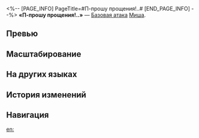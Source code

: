 <%-- [PAGE_INFO]
PageTitle=#П-прошу прощения!..#
[END_PAGE_INFO] --%>
{{Навык Инфобокс
|Название         = П-прошу прощения!..
|Изображение      = Навык П-прошу прощения!...png
|Персонаж         = Миша
|Тип              = Базовая атака
|Тэг              = Одиночная атака
|УронСтойк        = 10
|ЭнергияГен       = 20
|Энергия          = 
|Длительность     = 
|Описание         = Наносит выбранному противнику ледяной урон, равный {{Цвет|Выделенный|50%—110%}} от силы атаки Миши.
|Свойство1        = 
|Масштабирование1 = 
}}
'''«П-прошу прощения!..»''' — [[Базовая атака]] [[Миша]].

==Превью==
{{Превью
|Файл = П-прошу прощения!.. Превью
}}

==Масштабирование==
{{Масштабирование навыка
|50%;60%;70%;80%;90%;100%;110%;120%;130%;140%
}}

==На других языках==
{{На других языках
|en   = E&mdash;Excuse Me, Please!
|zhs  = 请…请让一下！
|zht  = 請……請讓一下！
|ja   = ど…{{Rubi|退|ど}}いてくださーい！
|ko   = 지… 지나갈게요!
|es   = ¡Disculpe, por favor!
|fr   = P&mdash;Pardon de vous déranger&nbsp;!
|ru   = П-прошу прощения!..
|th   = E&mdash;Excuse Me, Please!
|vi   = Xin Nhường Bước, Làm Ơn!
|de   = Entschuldigung! Aus dem Weg, bitte ...!
|id   = E&mdash;Excuse Me, Please!
|pt   = C-Com Licença, Por Favor!
}}

==История изменений==
{{История изменений|3.5}}

==Навигация==
{{Навык Навбокс|Миша}}

[[en:]]